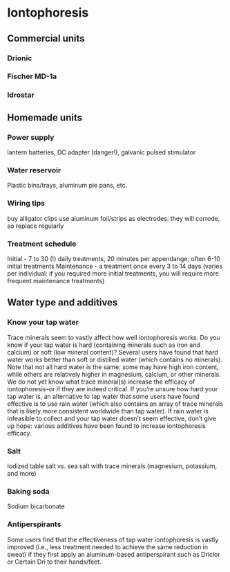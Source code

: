 # Iontophoresis {#ionto}

## Commercial units
### Drionic 
### Fischer MD-1a 
### Idrostar

## Homemade units

### Power supply

lantern batteries, DC adapter (danger!), galvanic pulsed stimulator

### Water reservoir
Plastic bins/trays, aluminum pie pans, etc.

### Wiring tips
buy alligator clips
use aluminum foil/strips as electrodes: they will corrode, so replace regularly

### Treatment schedule
Initial - 7 to 30 (!) daily treatments, 20 minutes per appendange; often 6-10 initial treatments
Maintenance - a treatment once every 3 to 14 days (varies per individual: if you required more initial treatments, you will require more frequent maintenance treatments)

## Water type and additives
### Know your tap water
Trace minerals seem to vastly affect how well iontophoresis works.
Do you know if your tap water is hard (containing minerals such as iron and calcium) or soft (low mineral content)? 
Several users have found that hard water works better than soft or distilled water (which contains no minerals).
Note that not all hard water is the same: some may have high iron content, while others are relatively higher in magnesium, calcium, or other minerals.
We do not yet know what trace mineral(s) increase the efficacy of iontophoresis--or if they are indeed critical.
If you're unsure how hard your tap water is, an alternative to tap water that some users have found effective is to use rain water (which also contains an array of trace minerals that is likely more consistent worldwide than tap water).
If rain water is infeasible to collect and your tap water doesn't seem effective, don't give up hope: various additives have been found to increase iontophoresis efficacy.

### Salt 
Iodized table salt vs. sea salt with trace minerals (magnesium, potassium, and more)

### Baking soda
Sodium bicarbonate

### Antiperspirants
Some users find that the effectiveness of tap water iontophoresis is vastly improved (i.e., less treatment needed to achieve the same reduction in sweat) if they first apply an aluminum-based antiperspirant such as Driclor or Certain Dri to their hands/feet.

